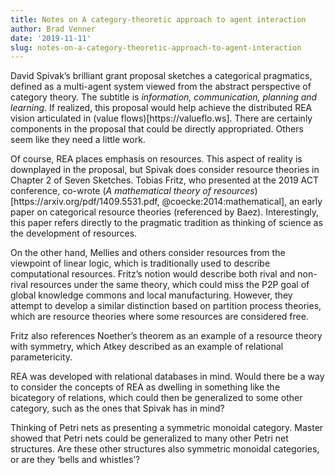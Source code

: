 ```yaml
---
title: Notes on A category-theoretic approach to agent interaction
author: Brad Venner
date: '2019-11-11'
slug: notes-on-a-category-theoretic-approach-to-agent-interaction
---
```


David Spivak's brilliant grant proposal sketches a categorical pragmatics, defined as a multi-agent system viewed from the abstract perspective of category theory.  The subtitle is *information, communication, planning and learning*.  If realized, this proposal would help achieve the distributed REA vision articulated in (value flows)[https://valueflo.ws].  There are certainly components in the proposal that could be directly appropriated.  Others seem like they need a little work.  

Of course, REA places emphasis on resources.  This aspect of reality is downplayed in the proposal, but Spivak does consider resource theories in Chapter 2 of Seven Sketches.  Tobias Fritz, who presented at the 2019 ACT conference, co-wrote (*A mathematical theory of resources*)[https://arxiv.org/pdf/1409.5531.pdf, @coecke:2014:mathematical], an early paper on categorical resource theories (referenced by Baez).  Interestingly, this paper refers directly to the pragmatic tradition as thinking of science as the development of resources.

On the other hand, Mellies and others consider resources from the viewpoint of linear logic, which is traditionally used to describe computational resources.  Fritz's notion would describe both rival and non-rival resources under the same theory, which could miss the P2P goal of global knowledge commons and local manufacturing.  However, they attempt to develop a similar distinction based on partition process theories, which are resource theories where some resources are considered free.

Fritz also references Noether's theorem as an example of a resource theory with symmetry, which Atkey described as an example of relational parametericity.

REA was developed with relational databases in mind.  Would there be a way to consider the concepts of REA as dwelling in something like the bicategory of relations, which could then be generalized to some other category, such as the ones that Spivak has in mind?

Thinking of Petri nets as presenting a symmetric monoidal category.  Master showed that Petri nets could be generalized to many other Petri net structures.  Are these other structures also symmetric monoidal categories, or are they 'bells and whistles'?
